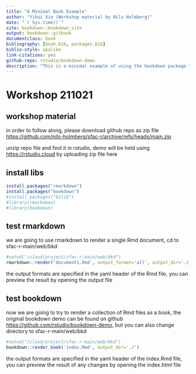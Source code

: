 ```yaml
--- 
title: "A Minimal Book Example"
author: "Yihui Xie (Workshop material by Nils Holmberg)"
date: "`r Sys.time()`"
site: bookdown::bookdown_site
output: bookdown::gitbook
documentclass: book
bibliography: [book.bib, packages.bib]
biblio-style: apalike
link-citations: yes
github-repo: rstudio/bookdown-demo
description: "This is a minimal example of using the bookdown package to write a book. The output format for this example is bookdown::gitbook."
---
```


# Workshop 211021

## workshop material 

in order to follow along, please download github repo as zip file [https://github.com/nils-holmberg/sfac-r/archive/refs/heads/main.zip](https://github.com/nils-holmberg/sfac-r/archive/refs/heads/main.zip)

unzip repo file and find it in rstudio, demo will be held using [https://rstudio.cloud](https://rstudio.cloud) by uploading zip file here

## install libs

```r
install.packages("rmarkdown")
install.packages("bookdown")
#install.packages("bslib")
#library(rmarkdown)
#library(bookdown)
```

## test rmarkdown

we are going to use rmarkdown to render a single Rmd document, cd to sfac-r-main/web/bkd

```r
#setwd("/cloud/project/sfac-r-main/web/bkd")
rmarkdown::render('document1.Rmd', output_format='all', output_dir='./')
```

the output formats are specified in the yaml header of the Rmd file, you can preview the result by opening the output file

## test bookdown

now we are going to try to render a collection of Rmd files as a book, the original bookdown demo can be found on github [https://github.com/rstudio/bookdown-demo](https://github.com/rstudio/bookdown-demo), but you can also change directory to sfac-r-main/web/bkd 

```r
#setwd("/cloud/project/sfac-r-main/web/bkd")
bookdown::render_book('index.Rmd', output_dir='./')
```

the output formats are specified in the yaml header of the index.Rmd file, you can preview the result of any changes by opening the index.html file

```r
```


```r
```


```r
```







